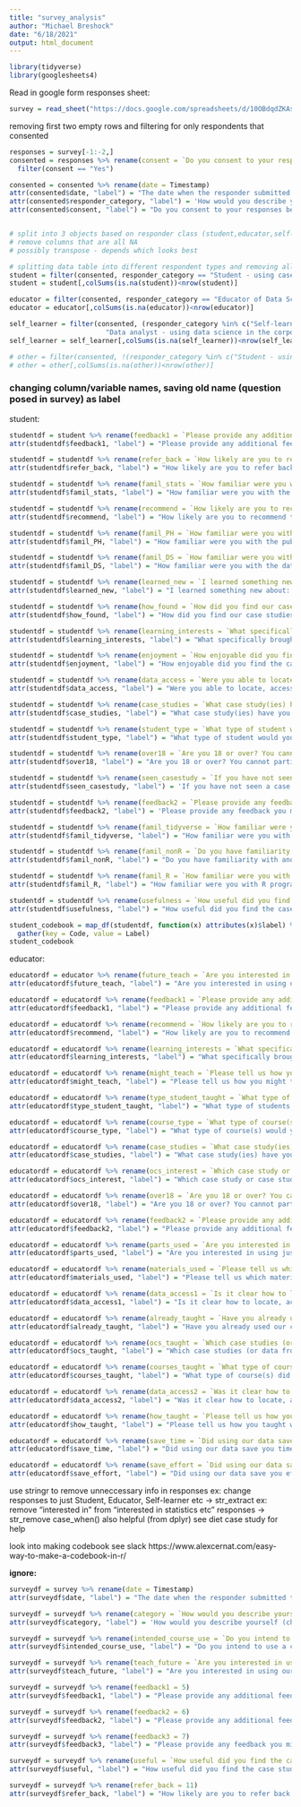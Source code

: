 ```yaml
---
title: "survey_analysis"
author: "Michael Breshock"
date: "6/18/2021"
output: html_document
---
```


```r
library(tidyverse)
library(googlesheets4)
```

Read in google form responses sheet: 
```r
survey = read_sheet("https://docs.google.com/spreadsheets/d/10OBdqdZKAsXzamg-IQvlIzyGd0cS2kF-xBAKXJ0yFl0/edit#gid=385855959")
```

removing first two empty rows and filtering for only respondents that consented
```r
responses = survey[-1:-2,]
consented = responses %>% rename(consent = `Do you consent to your responses being used for research purposes? Please see the description at the beginning of the survey for more information (use the back button within this survey if you wish to see it again).`) %>% rename(responder_category = `How would you describe yourself (choose best option)? Note that you can say  "wish not to say"  for the "other" category.`) %>%
  filter(consent == "Yes") 

consented = consented %>% rename(date = Timestamp)
attr(consented$date, "label") = "The date when the responder submitted the survey."
attr(consented$responder_category, "label") = 'How would you describe yourself (choose best option)? Note that you can say  "wish not to say"  for the "other" category.'
attr(consented$consent, "label") = "Do you consent to your responses being used for research purposes? Please see the description at the beginning of the survey for more information (use the back button within this survey if you wish to see it again)."


# split into 3 objects based on responder class (student,educator,self-learner)
# remove columns that are all NA
# possibly transpose - depends which looks best
```

```r
# splitting data table into different respondent types and removing all NA columns
student = filter(consented, responder_category == "Student - using case studies for a course or to help with a course")
student = student[,colSums(is.na(student))<nrow(student)]

educator = filter(consented, responder_category == "Educator of Data Science/Stats/Public Health/other - looking for data and education material to use in courses")
educator = educator[,colSums(is.na(educator))<nrow(educator)]

self_learner = filter(consented, (responder_category %in% c("Self-learner - interested in learning more about the skills, topics, and or concepts covered in the case studies", 
                        "Data analyst - using data science in the corporate world")))
self_learner = self_learner[,colSums(is.na(self_learner))<nrow(self_learner)]

# other = filter(consented, !(responder_category %in% c("Student - using case studies for a course or to help with a course", "Educator of Data Science/Stats/Public Health/other - looking for data and education material to use in courses", "Self-learner - interested in learning more about the skills, topics, and or concepts covered in the case studies")))
# other = other[,colSums(is.na(other))<nrow(other)]
```



### changing column/variable names, saving old name (question posed in survey) as label

student:
```r
studentdf = student %>% rename(feedback1 = `Please provide any additional feedback you might have....6`)
attr(studentdf$feedback1, "label") = "Please provide any additional feedback you might have....6"

studentdf = studentdf %>% rename(refer_back = `How likely are you to refer back to the case study/studies in the future?...11`)
attr(studentdf$refer_back, "label") = "How likely are you to refer back to the case study/studies in the future?...11"

studentdf = studentdf %>% rename(famil_stats = `How familiar were you with the statistical methods presented in the case study before you read it?...12`)
attr(studentdf$famil_stats, "label") = "How familiar were you with the statistical methods presented in the case study before you read it?...12"

studentdf = studentdf %>% rename(recommend = `How likely are you to recommend the case studies to others?...16`)
attr(studentdf$recommend, "label") = "How likely are you to recommend the case studies to others?...16"

studentdf = studentdf %>% rename(famil_PH = `How familiar were you with the public health topics presented in the case study before you read it?...19`)
attr(studentdf$famil_PH, "label") = "How familiar were you with the public health topics presented in the case study before you read it?...19"

studentdf = studentdf %>% rename(famil_DS = `How familiar were you with the data science topics presented in the case study before you read it?...20`)
attr(studentdf$famil_DS, "label") = "How familiar were you with the data science topics presented in the case study before you read it?...20"

studentdf = studentdf %>% rename(learned_new = `I learned something new about: (select all that apply)...21`)
attr(studentdf$learned_new, "label") = "I learned something new about: (select all that apply)...21"

studentdf = studentdf %>% rename(how_found = `How did you find our case studies?...22`)
attr(studentdf$how_found, "label") = "How did you find our case studies?...22"

studentdf = studentdf %>% rename(learning_interests = `What specifically brought you to the case studies? (check all that apply)`)
attr(studentdf$learning_interests, "label") = "What specifically brought you to the case studies? (check all that apply)"

studentdf = studentdf %>% rename(enjoyment = `How enjoyable did you find the case study/studies as a way to learn about these topics?...50`)
attr(studentdf$enjoyment, "label") = "How enjoyable did you find the case study/studies as a way to learn about these topics?...50"

studentdf = studentdf %>% rename(data_access = `Were you able to locate, access, and download the data for the case study with relative ease?`)
attr(studentdf$data_access, "label") = "Were you able to locate, access, and download the data for the case study with relative ease?"

studentdf = studentdf %>% rename(case_studies = `What case study(ies) have you looked at?  (select all that apply)...61`)
attr(studentdf$case_studies, "label") = "What case study(ies) have you looked at?  (select all that apply)...61"

studentdf = studentdf %>% rename(student_type = `What type of student would you describe yourself as?...68`)
attr(studentdf$student_type, "label") = "What type of student would you describe yourself as?...68"

studentdf = studentdf %>% rename(over18 = `Are you 18 or over? You cannot participate in this survey if you are under 18.`)
attr(studentdf$over18, "label") = "Are you 18 or over? You cannot participate in this survey if you are under 18."

studentdf = studentdf %>% rename(seen_casestudy = `If you have not seen a case study yet, select "Not yet" , otherwise select "Yes" to answer questions about a case study you have seen....74`)
attr(studentdf$seen_casestudy, "label") = 'If you have not seen a case study yet, select "Not yet" , otherwise select "Yes" to answer questions about a case study you have seen....74'

studentdf = studentdf %>% rename(feedback2 = `Please provide any feedback you might have....75`)
attr(studentdf$feedback2, "label") = 'Please provide any feedback you might have....75'

studentdf = studentdf %>% rename(famil_tidyverse = `How familiar were you with the tidyverse programming material presented in the case study before you read it?...85`)
attr(studentdf$famil_tidyverse, "label") = "How familiar were you with the tidyverse programming material presented in the case study before you read it?...85"

studentdf = studentdf %>% rename(famil_nonR = `Do you have familiarity with another programming language besides R?...86`)
attr(studentdf$famil_nonR, "label") = "Do you have familiarity with another programming language besides R?...86"

studentdf = studentdf %>% rename(famil_R = `How familiar were you with R programming before you read the case study?...87`)
attr(studentdf$famil_R, "label") = "How familiar were you with R programming before you read the case study?...87"

studentdf = studentdf %>% rename(usefulness = `How useful did you find the case study/studies?...104`)
attr(studentdf$usefulness, "label") = "How useful did you find the case study/studies?...104"
```

```r
student_codebook = map_df(studentdf, function(x) attributes(x)$label) %>%
  gather(key = Code, value = Label)
student_codebook
```

educator:
```r
educatordf = educator %>% rename(future_teach = `Are you interested in using our case study materials or the data from one of our case studies to teach in the future?`)
attr(educatordf$future_teach, "label") = "Are you interested in using our case study materials or the data from one of our case studies to teach in the future?"

educatordf = educatordf %>% rename(feedback1 = `Please provide any additional feedback you might have....5`)
attr(educatordf$feedback1, "label") = "Please provide any additional feedback you might have....5"

educatordf = educatordf %>% rename(recommend = `How likely are you to recommend the case studies to others?...25`)
attr(educatordf$recommend, "label") = "How likely are you to recommend the case studies to others?...25"

educatordf = educatordf %>% rename(learning_interests = `What specifically brought you to the case studies? (select all that apply)...26`)
attr(educatordf$learning_interests, "label") = "What specifically brought you to the case studies? (select all that apply)...26"

educatordf = educatordf %>% rename(might_teach = `Please tell us how you might teach (or already taught) with one or more of our case studies. (Example: for materials for students to practice writing about the results of a data analysis)`)
attr(educatordf$might_teach, "label") = "Please tell us how you might teach (or already taught) with one or more of our case studies. (Example: for materials for students to practice writing about the results of a data analysis)"

educatordf = educatordf %>% rename(type_student_taught = `What type of students do you teach? (select all that apply)`)
attr(educatordf$type_student_taught, "label") = "What type of students do you teach? (select all that apply)"

educatordf = educatordf %>% rename(course_type = `What type of course(s) would you (or have you) used our case studies for? (check all that apply)`)
attr(educatordf$course_type, "label") = "What type of course(s) would you (or have you) used our case studies for? (check all that apply)"

educatordf = educatordf %>% rename(case_studies = `What case study(ies) have you looked at?  (select all that apply)...53`)
attr(educatordf$case_studies, "label") = "What case study(ies) have you looked at?  (select all that apply)...53"

educatordf = educatordf %>% rename(ocs_interest = `Which case study or case studies might you be interested  in using. (select all that apply)`)
attr(educatordf$ocs_interest, "label") = "Which case study or case studies might you be interested in using. (select all that apply)"

educatordf = educatordf %>% rename(over18 = `Are you 18 or over? You cannot participate in this survey if you are under 18.`)
attr(educatordf$over18, "label") = "Are you 18 or over? You cannot participate in this survey if you are under 18."

educatordf = educatordf %>% rename(feedback2 = `Please provide any additional feedback you might have....76`)
attr(educatordf$feedback2, "label") = "Please provide any additional feedback you might have....76"

educatordf = educatordf %>% rename(parts_used = `Are you interested in using just the data, part of case study, or a full case study?`)
attr(educatordf$parts_used, "label") = "Are you interested in using just the data, part of case study, or a full case study?"

educatordf = educatordf %>% rename(materials_used = `Please tell us which materials you are most interested in using (or you already used to teach). (select all that apply)`)
attr(educatordf$materials_used, "label") = "Please tell us which materials you are most interested in using (or you already used to teach). (select all that apply)"

educatordf = educatordf %>% rename(data_access1 = `Is it clear how to locate, access, and download files from a case study repository?...81`)
attr(educatordf$data_access1, "label") = "Is it clear how to locate, access, and download files from a case study repository?...81"

educatordf = educatordf %>% rename(already_taught = `Have you already used our case studies or the data from our case studies to teach?`)
attr(educatordf$already_taught, "label") = "Have you already used our case studies or the data from our case studies to teach?"

educatordf = educatordf %>% rename(ocs_taught = `Which case studies (or data from a case study) did you use? (select all that apply)`)
attr(educatordf$ocs_taught, "label") = "Which case studies (or data from a case study) did you use? (select all that apply)"

educatordf = educatordf %>% rename(courses_taught = `What type of course(s) did you use our case studies or data for? (check all that apply)`)
attr(educatordf$courses_taught, "label") = "What type of course(s) did you use our case studies or data for? (check all that apply)"

educatordf = educatordf %>% rename(data_access2 = `Was it clear how to locate, access, and download files from a case study repository?`)
attr(educatordf$data_access2, "label") = "Was it clear how to locate, access, and download files from a case study repository?"

educatordf = educatordf %>% rename(how_taught = `Please tell us how you taught with our data or case studies - Example: for a lecture about data wrangling or to have students write a report about a data analysis.`)
attr(educatordf$how_taught, "label") = "Please tell us how you taught with our data or case studies - Example: for a lecture about data wrangling or to have students write a report about a data analysis."

educatordf = educatordf %>% rename(save_time = `Did using our data save you time?`)
attr(educatordf$save_time, "label") = "Did using our data save you time?"

educatordf = educatordf %>% rename(save_effort = `Did using our data save you effort?`)
attr(educatordf$save_effort, "label") = "Did using our data save you effort?"
```


use stringr to remove unneccessary info in responses
ex: change responses to just Student, Educator, Self-learner etc -> str_extract
ex: remove "interested in" from "interested in statistics etc" responses -> str_remove
case_when() also helpful (from dplyr)
see diet case study for help

look into making codebook
see slack
https://www.alexcernat.com/easy-way-to-make-a-codebook-in-r/

**ignore:**

```r
surveydf = survey %>% rename(date = Timestamp)
attr(surveydf$date, "label") = "The date when the responder submitted the survey."

surveydf = surveydf %>% rename(category = `How would you describe yourself (choose best option)? Note that you can say  "wish not to say"  for the "other" category.`)
attr(surveydf$category, "label") = 'How would you describe yourself (choose best option)? Note that you can say  "wish not to say"  for the "other" category.'

surveydf = surveydf %>% rename(intended_course_use = `Do you intend to use a case study (or part of a case study) in one of your classes?`)
attr(surveydf$intended_course_use, "label") = "Do you intend to use a case study (or part of a case study) in one of your classes?"

surveydf = surveydf %>% rename(teach_future = `Are you interested in using our case study materials or the data from one of our case studies to teach in the future?`)
attr(surveydf$teach_future, "label") = "Are you interested in using our case study materials or the data from one of our case studies to teach in the future?"

surveydf = surveydf %>% rename(feedback1 = 5)
attr(surveydf$feedback1, "label") = "Please provide any additional feedback you might have....5"

surveydf = surveydf %>% rename(feedback2 = 6)
attr(surveydf$feedback2, "label") = "Please provide any additional feedback you might have....6"

surveydf = surveydf %>% rename(feedback3 = 7)
attr(surveydf$feedback3, "label") = "Please provide any feedback you might have....7"

surveydf = surveydf %>% rename(useful = `How useful did you find the case studies/data?`)
attr(surveydf$useful, "label") = "How useful did you find the case studies/data?"

surveydf = surveydf %>% rename(refer_back = 11)
attr(surveydf$refer_back, "label") = "How likely are you to refer back to the case study/studies in the future?...11"

```
